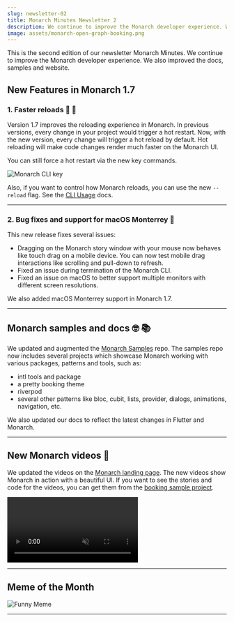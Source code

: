 ```yaml
---
slug: newsletter-02
title: Monarch Minutes Newsletter 2
description: We continue to improve the Monarch developer experience. We also improved the docs, samples and website.
image: assets/monarch-open-graph-booking.png
---
```



This is the second edition of our newsletter Monarch Minutes. We continue to
improve the Monarch developer experience. We also improved the docs, samples 
and website.

## New Features in Monarch 1.7

### 1. Faster reloads 💨 🚀

Version 1.7 improves the reloading experience in Monarch. In previous versions,
every change in your project would trigger a hot restart. Now, with the new version,
every change will trigger a hot reload by default. Hot reloading will make code 
changes render much faster on the Monarch UI.

You can still force a hot restart via the new key commands.

<img alt="Monarch CLI key" src={monarch_cli_key_commands} />

Also, if you want to control how Monarch reloads, you can use the new `--reload`
flag. See the [CLI Usage](/docs/cli-usage) docs.

---

### 2. Bug fixes and support for macOS Monterrey 🐛
This new release fixes several issues:
- Dragging on the Monarch story window with your mouse now behaves like touch drag on a 
  mobile device. You can now test mobile drag interactions like scrolling and 
  pull-down to refresh.
- Fixed an issue during termination of the Monarch CLI.
- Fixed an issue on macOS to better support multiple monitors with different 
  screen resolutions.

We also added macOS Monterrey support in Monarch 1.7.

---

## Monarch samples and docs 🤓 📚
We updated and augmented the 
[Monarch Samples](https://github.com/Dropsource/monarch_samples) repo. 
The samples repo now includes several projects which showcase Monarch working with
various packages, patterns and tools, such as:

- intl tools and package
- a pretty booking theme
- riverpod
- several other patterns like bloc, cubit, lists, provider, dialogs, 
  animations, navigation, etc.

We also updated our docs to reflect the latest changes in Flutter and Monarch.

---

## New Monarch videos 🤩
We updated the videos on the [Monarch landing page](/). The new videos show Monarch 
in action with a beautiful UI. If you want to see the stories and code for the videos, 
you can get them from the 
[booking sample project](https://github.com/Dropsource/monarch_samples/tree/master/samples_booking).


<div className="text--center blog-video">
    <video autoPlay={true} muted={true} loop={true} playsInline={true}>
    <source src="/assets/booking-build-vp9.webm" type="video/webm" />
    <source src="/assets/booking-build-hevc.mp4" type="video/mp4" />
    </video>
</div>

---

## Meme of the Month

<img alt="Funny Meme" src={meme} />

---

<br />
<NewsletterCta />